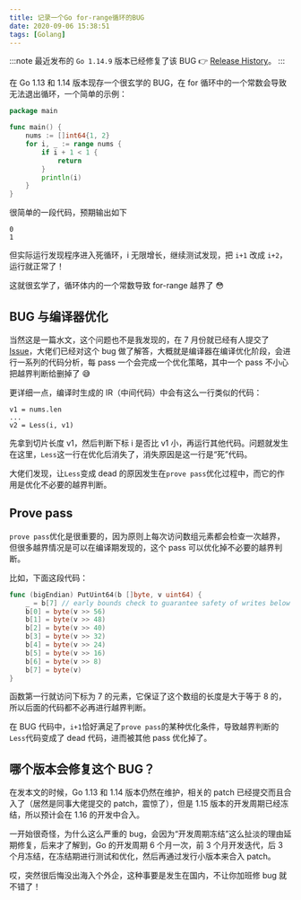 ```yaml
---
title: 记录一个Go for-range循环的BUG
date: 2020-09-06 15:38:51
tags: [Golang]
---
```


:::note
最近发布的 `Go 1.14.9` 版本已经修复了该 BUG 👉 [Release History](https://golang.org/doc/devel/release.html#go1.14)。
:::

在 Go 1.13 和 1.14 版本现存一个很玄学的 BUG，在 for 循环中的一个常数会导致无法退出循环，一个简单的示例：

```go
package main

func main() {
	nums := []int64{1, 2}
	for i, _ := range nums {
		if i + 1 < 1 {
			return
		}
		println(i)
	}
}
```

很简单的一段代码，预期输出如下

```
0
1
```

但实际运行发现程序进入死循环，i 无限增长，继续测试发现，把 `i+1` 改成 `i+2`，运行就正常了！

这就很玄学了，循环体内的一个常数导致 for-range 越界了 😳

## BUG 与编译器优化

当然这是一篇水文，这个问题也不是我发现的，在 7 月份就已经有人提交了 [Issue](https://github.com/golang/go/issues/40367)，大佬们已经对这个 bug 做了解答，大概就是编译器在编译优化阶段，会进行一系列的代码分析，每 pass 一个会完成一个优化策略，其中一个 pass 不小心把越界判断给删掉了 😅

更详细一点，编译时生成的 IR（中间代码）中会有这么一行类似的代码：

```
v1 = nums.len
...
v2 = Less(i, v1)
```

先拿到切片长度 v1，然后判断下标 i 是否比 v1 小，再运行其他代码。问题就发生在这里，`Less`这一行在优化后消失了，消失原因是这一行是“死”代码。

大佬们发现，让`Less`变成 dead 的原因发生在`prove pass`优化过程中，而它的作用是优化不必要的越界判断。

## Prove pass

`prove pass`优化是很重要的，因为原则上每次访问数组元素都会检查一次越界，但很多越界情况是可以在编译期发现的，这个 pass 可以优化掉不必要的越界判断。

比如，下面这段代码：

```go
func (bigEndian) PutUint64(b []byte, v uint64) {
    _ = b[7] // early bounds check to guarantee safety of writes below
    b[0] = byte(v >> 56)
    b[1] = byte(v >> 48)
    b[2] = byte(v >> 40)
    b[3] = byte(v >> 32)
    b[4] = byte(v >> 24)
    b[5] = byte(v >> 16)
    b[6] = byte(v >> 8)
    b[7] = byte(v)
}
```

函数第一行就访问下标为 7 的元素，它保证了这个数组的长度是大于等于 8 的，所以后面的代码都不必再进行越界判断。

在 BUG 代码中，`i+1`恰好满足了`prove pass`的某种优化条件，导致越界判断的`Less`代码变成了 dead 代码，进而被其他 pass 优化掉了。

## 哪个版本会修复这个 BUG？

在发本文的时候，Go 1.13 和 1.14 版本仍然在维护，相关的 patch 已经提交而且合入了（居然是同事大佬提交的 patch，震惊了），但是 1.15 版本的开发周期已经冻结，所以预计会在 1.16 的开发中合入。

一开始很奇怪，为什么这么严重的 bug，会因为“开发周期冻结”这么扯淡的理由延期修复，后来才了解到，Go 的开发周期 6 个月一次，前 3 个月开发迭代，后 3 个月冻结，在冻结期进行测试和优化，然后再通过发行小版本来合入 patch。

哎，突然很后悔没出海入个外企，这种事要是发生在国内，不让你加班修 bug 就不错了！
